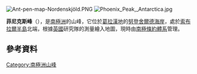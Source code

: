 [[Image:Ant-pen-map-Nordenskjöld.PNG|thumb]]
[[Image:Phoenix_Peak,_Antarctica.jpg|thumb]]

{{coord|64|24|S|59|39|W|display=title}}

'''菲尼克斯峰'''（{{lang-en|Phoenix Peak}}），是[[南極洲|南極洲]]的山峰，它位於[[葛拉漢地|葛拉漢地]]的[[努登舍爾德海岸|努登舍爾德海岸]]，處於[[索布拉爾半島|索布拉爾半島]]北端，根據[[英國|英國]]研究隊的測量繪入地圖，現時由[[南極條約體系|南極條約體系]]管理。

==參考資料==
{{usgs-gazetteer}}

{{DEFAULTSORT:Phoenix Peak}}
[[Category:南極洲山峰|Category:南極洲山峰]]


{{NordenskjöldCoast-geo-stub}}